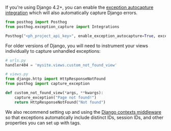 If you're using Django 4.2+, you can enable the [exception autocapture integration](/docs/error-tracking/installation?tab=Python) which will also automatically capture Django errors.

```python
from posthog import Posthog
from posthog.exception_capture import Integrations

Posthog("<ph_project_api_key>", enable_exception_autocapture=True, exception_autocapture_integrations = [Integrations.Django])
```

For older versions of Django, you will need to instrument your views individually to capture unhandled exceptions:

``` python
# urls.py
handler404 = 'mysite.views.custom_not_found_view'

# views.py
from django.http import HttpResponseNotFound
from posthog import capture_exception

def custom_not_found_view(*args, **kwargs):
    capture_exception("Page not found!")
    return HttpResponseNotFound("Not found")
```

We also recommend setting up and using the [Django contexts middleware](/docs/libraries/django#django-contexts-middleware) so that exceptions automatically include distinct IDs, session IDs, and other properties you can set up with tags.